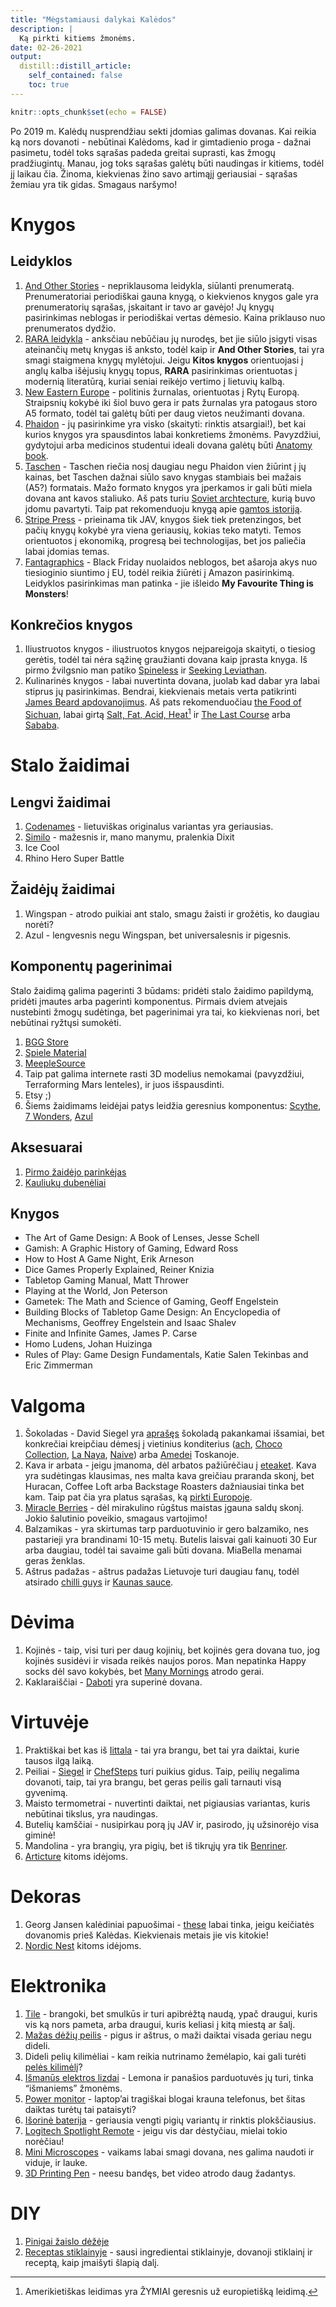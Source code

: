 ```yaml
---
title: "Mėgstamiausi dalykai Kalėdos"
description: |
  Ką pirkti kitiems žmonėms.
date: 02-26-2021
output:
  distill::distill_article:
    self_contained: false
    toc: true
---
```



```r
knitr::opts_chunk$set(echo = FALSE)
```

Po 2019 m. Kalėdų nusprendžiau sekti įdomias galimas dovanas. Kai reikia ką nors dovanoti - nebūtinai Kalėdoms, kad ir gimtadienio proga - dažnai pasimetu, todėl toks sąrašas padeda greitai suprasti, kas žmogų pradžiugintų. Manau, jog toks sąrašas galėtų būti naudingas ir kitiems, todėl jį laikau čia. Žinoma, kiekvienas žino savo artimąjį geriausiai - sąrašas žemiau yra tik gidas. Smagaus naršymo!

# Knygos

## Leidyklos

1. [And Other Stories](https://www.andotherstories.org/subscriptions/) - nepriklausoma leidykla, siūlanti prenumeratą. Prenumeratoriai periodiškai gauna knygą, o kiekvienos knygos gale yra prenumeratorių sąrašas, įskaitant ir tavo ar gavėjo! Jų knygų pasirinkimas neblogas ir periodiškai vertas dėmesio. Kaina priklauso nuo prenumeratos dydžio.
1. [RARA leidykla](https://raraleidykla.lt/) - anksčiau nebūčiau jų nurodęs, bet jie siūlo įsigyti visas ateinančių metų knygas iš anksto, todėl kaip ir __And Other Stories__, tai yra smagi staigmena knygų mylėtojui. Jeigu __Kitos knygos__ orientuojasi į anglų kalba išėjusių knygų topus, __RARA__ pasirinkimas orientuotas į modernią literatūrą, kuriai seniai reikėjo vertimo į lietuvių kalbą.
2. [New Eastern Europe](https://neweasterneurope.eu/subscribe/) - politinis žurnalas, orientuotas į Rytų Europą. Straipsnių kokybė iki šiol buvo gera ir pats žurnalas yra patogaus storo A5 formato, todėl tai galėtų būti per daug vietos neužimanti dovana.
3. [Phaidon](https://uk.phaidon.com/store/) - jų pasirinkime yra visko (skaityti: rinktis atsargiai!), bet kai kurios knygos yra spausdintos labai konkretiems žmonėms. Pavyzdžiui, gydytojui arba medicinos studentui ideali dovana galėtų būti [Anatomy book](https://uk.phaidon.com/store/general-non-fiction/anatomy-exploring-the-human-body-9780714879888/).
4. [Taschen](https://www.taschen.com/) - Taschen riečia nosį daugiau negu Phaidon vien žiūrint į jų kainas, bet Taschen dažnai siūlo savo knygas stambiais bei mažais (A5?) formatais. Mažo formato knygos yra įperkamos ir gali būti miela dovana ant kavos staliuko. Aš pats turiu [Soviet archtecture](https://www.taschen.com/pages/en/catalogue/architecture/all/49365/facts.frederic_chaubin_cccp.htm), kurią buvo įdomu pavartyti. Taip pat rekomenduoju knygą apie [gamtos istoriją](https://www.taschen.com/pages/en/catalogue/classics/all/05420/facts.seba_cabinet_of_natural_curiosities.htm).
5. [Stripe Press](https://press.stripe.com/) - prieinama tik JAV, knygos šiek tiek pretenzingos, bet pačių knygų kokybė yra viena geriausių, kokias teko matyti. Temos orientuotos į ekonomiką, progresą bei technologijas, bet jos paliečia labai įdomias temas. 
6. [Fantagraphics](https://www.fantagraphics.com/) - Black Friday nuolaidos neblogos, bet ašaroja akys nuo tiesioginio siuntimo į EU, todėl reikia žiūrėti į Amazon pasirinkimą. Leidyklos pasirinkimas man patinka - jie išleido __My Favourite Thing is Monsters__!

## Konkrečios knygos

1. Iliustruotos knygos - iliustruotos knygos neįpareigoja skaityti, o tiesiog gerėtis, todėl tai nėra sąžinę graužianti dovana kaip įprasta knyga. Iš pirmo žvilgsnio man patiko [Spineless](https://www.amazon.com/Spineless-Portraits-Marine-Invertebrates-Backbone/dp/1419710079/) ir [Seeking Leviathan](https://cswannphotography.com/book/).
2. Kulinarinės knygos - labai nuvertinta dovana, juolab kad dabar yra labai stiprus jų pasirinkimas. Bendrai, kiekvienais metais verta patikrinti [James Beard apdovanojimus](https://www.jamesbeard.org/blog/this-years-best-cookbooks). Aš pats rekomenduočiau [the Food of Sichuan](https://www.amazon.co.uk/Food-Sichuan-Fuchsia-Dunlop/dp/1408867559), labai girtą [Salt, Fat, Acid, Heat](https://www.amazon.co.uk/Salt-Fat-Acid-Heat-Mastering/dp/1782112308/)[^1] ir [The Last Course](https://www.amazon.co.uk/dp/037550429X/) arba [Sababa](https://www.amazon.co.uk/dp/0525533451/).

[^1]: Amerikietiškas leidimas yra ŽYMIAI geresnis už europietišką leidimą.

# Stalo žaidimai

## Lengvi žaidimai

1. [Codenames](https://boardgamegeek.com/boardgame/178900/codenames) - lietuviškas originalus variantas yra geriausias.
2. [Similo](https://boardgamegeek.com/boardgame/268620/similo) - mažesnis ir, mano manymu, pralenkia Dixit
3. Ice Cool
4. Rhino Hero Super Battle

## Žaidėjų žaidimai

1. Wingspan - atrodo puikiai ant stalo, smagu žaisti ir grožėtis, ko daugiau norėti?
2. Azul - lengvesnis negu Wingspan, bet universalesnis ir pigesnis.

## Komponentų pagerinimai

Stalo žaidimą galima pagerinti 3 būdams: pridėti stalo žaidimo papildymą, pridėti įmautes arba pagerinti komponentus. Pirmais dviem atvejais nustebinti žmogų sudėtinga, bet pagerinimai yra tai, ko kiekvienas nori, bet nebūtinai ryžtųsi sumokėti.

1. [BGG Store](https://boardgamegeekstore.com/)
2. [Spiele Material](https://www.spielematerial.de/en/)
2. [MeepleSource](https://www.meeplesource.com/proddetail.php?prod=WingspanUpgrade)
3. Taip pat galima internete rasti 3D modelius nemokamai (pavyzdžiui, Terraforming Mars lenteles), ir juos išspausdinti.
3. Etsy ;)
4. Šiems žaidimams leidėjai patys leidžia geresnius komponentus: [Scythe](https://stonemaier-games.myshopify.com/products/metal-coins-scythe-asia?variant=25456101190), [7 Wonders](https://shop.rprod.com/en/7-wonders-duel/52-7-wonders-duel-metal-coins.html), [Azul](https://www.nextmovegames.com/en/home/31-azul-joker-tiles.html)

## Aksesuarai

1. [Pirmo žaidėjo parinkėjas](https://www.amazon.co.uk/Ddfly-Shocking-Roulette-Detector-Reloaded/dp/B07G9H2QG8/)
2. [Kauliukų dubenėliai](https://www.deepcutstudio.com/product/dice-tray-bard/)

## Knygos

* The Art of Game Design: A Book of Lenses, Jesse Schell
* Gamish: A Graphic History of Gaming, Edward Ross
* How to Host A Game Night, Erik Arneson
* Dice Games Properly Explained, Reiner Knizia
* Tabletop Gaming Manual, Matt Thrower
* Playing at the World, Jon Peterson
* Gametek: The Math and Science of Gaming, Geoff Engelstein
* Building Blocks of Tabletop Game Design: An Encyclopedia of Mechanisms, Geoffrey Engelstein and Isaac Shalev
* Finite and Infinite Games, James P. Carse
* Homo Ludens, Johan Huizinga
* Rules of Play: Game Design Fundamentals, Katie Salen Tekinbas and Eric Zimmerman

# Valgoma

1. Šokoladas - David Siegel yra [aprašęs](https://medium.com/@pullnews/david-siegels-chocolate-porn-156f648a69ab) šokoladą pakankamai išsamiai, bet konkrečiai kreipčiau dėmesį į vietinius konditerius ([ach](https://www.achchocolate.com/lt/), [Choco Collection](https://www.chocostore.eu/), [La Naya](https://lanayachocolate.com/lt/pradinis/), [Naive](https://chocolatenaive.com/)) arba [Amedei](https://amedei.it/en/) Toskanoje.
2. Kava ir arbata - jeigu įmanoma, dėl arbatos pažiūrėčiau į [eteaket](https://www.eteaket.co.uk/). Kava yra sudėtingas klausimas, nes malta kava greičiau praranda skonį, bet Huracan, Coffee Loft arba Backstage Roasters dažniausiai tinka bet kam. Taip pat čia yra platus sąrašas, ką [pirkti Europoje](https://www.reddit.com/r/Coffee/comments/9272cl/where_to_buy_roasted_coffee_beans_in_europe/).
5. [Miracle Berries](https://www.amazon.com/MiralandBerry-Miracle-Fruit-Tablets-Berry) - dėl mirakulino rūgštus maistas įgauna saldų skonį. Jokio šalutinio poveikio, smagaus vartojimo!
6. Balzamikas - yra skirtumas tarp parduotuvinio ir gero balzamiko, nes pastarieji yra brandinami 10-15 metų. Butelis laisvai gali kainuoti 30 Eur arba daugiau, todėl tai savaime gali būti dovana. MiaBella menamai geras ženklas.
7. Aštrus padažas - aštrus padažas Lietuvoje turi daugiau fanų, todėl atsirado [chilli guys](https://www.facebook.com/chilliguysLT/) ir [Kaunas sauce](https://www.facebook.com/kaunassauce/).

# Dėvima

1. Kojinės - taip, visi turi per daug kojinių, bet kojinės gera dovana tuo, jog kojinės susidėvi ir visada reikės naujos poros. Man nepatinka Happy socks dėl savo kokybės, bet [Many Mornings](https://manymornings.com/en/) atrodo gerai.
2. Kaklaraiščiai - [Daboti](https://www.daboti.lt/) yra superinė dovana.

# Virtuvėje

1. Praktiškai bet kas iš [Iittala](https://www.iittala.com/collections/iittala/tools/c/tools/intro) - tai yra brangu, bet tai yra daiktai, kurie tausos ilgą laiką.
2. Peiliai - [Siegel](https://medium.com/@pullnews/david-siegels-knife-porn-ea19f8553e79?) ir [ChefSteps](https://www.chefsteps.com/activities/the-chefsteps-kitchen-team-shares-their-favorite-knives) turi puikius gidus. Taip, peilių negalima dovanoti, taip, tai yra brangu, bet geras peilis gali tarnauti visą gyvenimą.
3. Maisto termometrai - nuvertinti daiktai, net pigiausias variantas, kuris nebūtinai tikslus, yra naudingas.
4. Butelių kamščiai - nusipirkau porą jų JAV ir, pasirodo, jų užsinorėjo visa giminė!
5. Mandolina - yra brangių, yra pigių, bet iš tikrųjų yra tik [Benriner](https://www.amazon.co.uk/s?k=mandoline+benriner&ref=nb_sb_noss).
6. [Articture](https://articture.com/) kitoms idėjoms.

# Dekoras

1. Georg Jansen kalėdiniai papuošimai - [these](https://www.georgjensen.com/global/christmas/scandinavian-christmas-decorations) labai tinka, jeigu keičiatės dovanomis prieš Kalėdas. Kiekvienais metais jie vis kitokie!
2. [Nordic Nest](https://www.nordicnest.com/) kitoms idėjoms.

# Elektronika

1. [Tile](https://www.thetileapp.com/en-eu/) - brangoki, bet smulkūs ir turi apibrėžtą naudą, ypač draugui, kuris vis ką nors pameta, arba draugui, kuris keliasi į kitą miestą ar šalį.
2. [Mažas dėžių peilis](https://www.amazon.com/dp/B00M1XZXGU) - pigus ir aštrus, o maži daiktai visada geriau negu dideli.
3. Dideli pelių kilimėliai - kam reikia nutrinamo žemėlapio, kai gali turėti [pelės kilimėlį](https://www.amazon.com/dp/B01IR37TXM/)?
4. [Išmanūs elektros lizdai](https://www.amazon.com/dp/B07MV7F26P/ref=psdc_6291368011_t1_B07BGT5RX6) - Lemona ir panašios parduotuvės jų turi, tinka "išmaniems" žmonėms.
6. [Power monitor](https://www.amazon.com/dp/B01CVMAK2M/) - laptop'ai tragiškai blogai krauna telefonus, bet šitas daiktas turėtų tai pataisyti? 
7. [Išorinė baterija](https://www.amazon.co.uk/Mophie-PowerStation-X-Large-Portable-Charger-Black/dp/B07K4YQDLC/) - geriausia vengti pigių variantų ir rinktis plokščiausius.
8. [Logitech Spotlight Remote](https://www.logitech.com/en-us/product/spotlight-presentation-remote) - jeigu vis dar dėstyčiau, mielai tokio norėčiau!
9. [Mini Microscopes](https://www.amazon.com/gp/product/B00LAX52IQ/) - vaikams labai smagi dovana, nes galima naudoti ir viduje, ir lauke.
10. [3D Printing Pen](https://www.amazon.com/MYNT3D-Super-3D-Pen-Compatible) - neesu bandęs, bet video atrodo daug žadantys.

# DIY

1. [Pinigai žaislo dėžėje](https://twitter.com/TwoClawsMedia/status/1210030954485633025)
2. [Receptas stiklainyje](https://www.tasteofhome.com/collection/recipes-for-gifts-in-a-jar/) - sausi ingredientai stiklainyje, dovanoji stiklainį ir receptą, kaip įmaišyti šlapią dalį.









